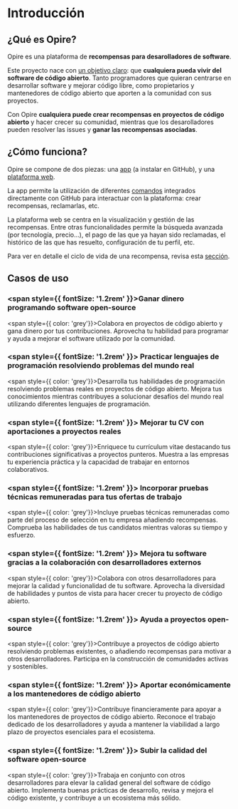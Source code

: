 # Introducción

## ¿Qué es Opire?

Opire es una plataforma de **recompensas para desarolladores de software**.

Este proyecto nace con <u>un objetivo claro</u>: que **cualquiera pueda vivir del software de código abierto**. Tanto programadores que quieran centrarse en desarrollar software y mejorar código libre, como propietarios y mantenedores de código abierto que aporten a la comunidad con sus proyectos. 

Con Opire **cualquiera puede crear recompensas en proyectos de código abierto** y hacer crecer su comunidad, mientras que los desarolladores pueden resolver las issues y **ganar las recompensas asociadas**.

## ¿Cómo funciona?

Opire se compone de dos piezas: una [app](https://docs.opire.dev/es/overview/install-app) (a instalar en GitHub), y una [plataforma web](https://app.opire.dev).

La app permite la utilización de diferentes [comandos](https://docs.opire.dev/es/overview/commands) integrados directamente con GitHub para interactuar con la plataforma: crear recompensas, reclamarlas, etc.

La plataforma web se centra en la visualización y gestión de las recompensas. Entre otras funcionalidades permite la búsqueda avanzada (por tecnología, precio...), el pago de las que ya hayan sido reclamadas, el histórico de las que has resuelto, configuración de tu perfil, etc.

Para ver en detalle el ciclo de vida de una recompensa, revisa esta [sección](https://docs.opire.dev/es/rewards/workflow).

## Casos de uso

### <span style={{ fontSize: '1.2rem' }}>Ganar dinero programando software open-source</span>
<span style={{ color: 'grey'}}>Colabora en proyectos de código abierto y gana dinero por tus contribuciones. Aprovecha tu habilidad para programar y ayuda a mejorar el software utilizado por la comunidad.</span>

### <span style={{ fontSize: '1.2rem' }}> Practicar lenguajes de programación resolviendo problemas del mundo real</span>
<span style={{ color: 'grey'}}>Desarrolla tus habilidades de programación resolviendo problemas reales en proyectos de código abierto. Mejora tus conocimientos mientras contribuyes a solucionar desafíos del mundo real utilizando diferentes lenguajes de programación.</span>

### <span style={{ fontSize: '1.2rem' }}> Mejorar tu CV con aportaciones a proyectos reales</span>
<span style={{ color: 'grey'}}>Enriquece tu currículum vitae destacando tus contribuciones significativas a proyectos punteros. Muestra a las empresas tu experiencia práctica y la capacidad de trabajar en entornos colaborativos.</span>

### <span style={{ fontSize: '1.2rem' }}> Incorporar pruebas técnicas remuneradas para tus ofertas de trabajo</span>
<span style={{ color: 'grey'}}>Incluye pruebas técnicas remuneradas como parte del proceso de selección en tu empresa añadiendo recompensas. Comprueba las habilidades de tus candidatos mientras valoras su tiempo y esfuerzo.</span>

### <span style={{ fontSize: '1.2rem' }}> Mejora tu software gracias a la colaboración con desarrolladores externos</span>
<span style={{ color: 'grey'}}>Colabora con otros desarrolladores para mejorar la calidad y funcionalidad de tu software. Aprovecha la diversidad de habilidades y puntos de vista para hacer crecer tu proyecto de código abierto.</span>

### <span style={{ fontSize: '1.2rem' }}> Ayuda a proyectos open-source</span>
<span style={{ color: 'grey'}}>Contribuye a proyectos de código abierto resolviendo problemas existentes, o añadiendo recompensas para motivar a otros desarrolladores. Participa en la construcción de comunidades activas y sostenibles.</span>

### <span style={{ fontSize: '1.2rem' }}> Aportar económicamente a los mantenedores de código abierto</span>
<span style={{ color: 'grey'}}>Contribuye financieramente para apoyar a los mantenedores de proyectos de código abierto. Reconoce el trabajo dedicado de los desarrolladores y ayuda a mantener la viabilidad a largo plazo de proyectos esenciales para el ecosistema.</span>

### <span style={{ fontSize: '1.2rem' }}> Subir la calidad del software open-source</span>
<span style={{ color: 'grey'}}>Trabaja en conjunto con otros desarrolladores para elevar la calidad general del software de código abierto. Implementa buenas prácticas de desarrollo, revisa y mejora el código existente, y contribuye a un ecosistema más sólido.</span>
